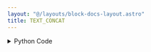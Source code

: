 ```yaml
---
layout: "@/layouts/block-docs-layout.astro"
title: TEXT_CONCAT
---
```



<PythonDocsDisplay docstring={docstring} />

<details>
<summary>Python Code</summary>
```python
from flojoy import TextBlob, flojoy
from typing import Literal


@flojoy
def TEXT_CONCAT(
    a: TextBlob,
    b: TextBlob,
    delimiter: Literal[
        "space", "comma", "semicolon", "colon", "new line", "none"
    ] = "space",
) -> TextBlob:
    """The TEXT_CONCAT node takes in two TextBlob DataContainer type and concatenates the text string.

    Inputs
    ------
    a: TextBlob
        The input text to be concatenated to input b

    b: TextBlob
        The input text to be concatenated to input a

    Parameters
    ----------
    delimiter: "space" | "comma" | "semicolon" | "colon" | "new line" | "none", default="space"
        Select the delimiter to place between two text.

    Returns
    -------
    TextBlob
       The text result from concatenation.
    """

    delim: str = None
    match delimiter:
        case "space":
            delim = " "
        case "comma":
            delim = ","
        case "semicolon":
            delim = ";"
        case "colon":
            delim = ":"
        case "new line":
            delim = "\n"
        case "none":
            delim = ""

    return TextBlob(text_blob=delim.join([a.text_blob, b.text_blob]))

```
[Find this Flojoy Block on GitHub](https://github.com/flojoy-ai/blocks/blob/main/blocks/TRANSFORMERS/TEXT_MANIPULATION/TEXT_CONCAT/TEXT_CONCAT.py)
</details>

## Example

<AppDisplay app={app} blockName="TEXT_CONCAT" client:visible />

In this example, we generate two texts using `TEXT` node. Then the texts are concatenated using the `TEXT_CONCAT` node with a delimiter specified that has space set as the default. The new text is visualized with `TEXT_VIEW` node.
